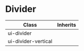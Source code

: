 
<Meta of={DividerStories} />

# Divider

| Class               | Inherits |
| ------------------- | -------- |
| ui-divider          |          |
| ui-divider-vertical |          |

<Stories />
